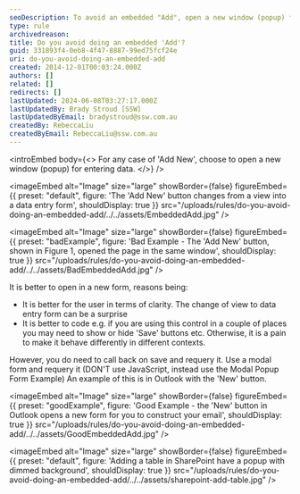 ```yaml
---
seoDescription: To avoid an embedded "Add", open a new window (popup) for entering data when using "Add New". This approach provides better user clarity and simplifies coding. It's essential to requery after saving changes, as seen in Outlook's "New" button example.
type: rule
archivedreason:
title: Do you avoid doing an embedded 'Add'?
guid: 331893f4-0eb8-4f47-8887-99ed75fcf24e
uri: do-you-avoid-doing-an-embedded-add
created: 2014-12-01T00:03:24.000Z
authors: []
related: []
redirects: []
lastUpdated: 2024-06-08T03:27:17.000Z
lastUpdatedBy: Brady Stroud [SSW]
lastUpdatedByEmail: bradystroud@ssw.com.au
createdBy: RebeccaLiu
createdByEmail: RebeccaLiu@ssw.com.au
---
```


<introEmbed
  body={<>
For any case of 'Add New', choose to open a new window (popup) for entering data.
  </>}
/>

<imageEmbed
  alt="Image"
  size="large"
  showBorder={false}
  figureEmbed={{
    preset: "default",
    figure: 'The \'Add New\' button changes from a view into a data entry form',
    shouldDisplay: true
  }}
  src="/uploads/rules/do-you-avoid-doing-an-embedded-add/../../assets/EmbeddedAdd.jpg"
/>

<imageEmbed
  alt="Image"
  size="large"
  showBorder={false}
  figureEmbed={{
    preset: "badExample",
    figure: 'Bad Example - The \'Add New\' button, shown in Figure 1, opened the page in the same window',
    shouldDisplay: true
  }}
  src="/uploads/rules/do-you-avoid-doing-an-embedded-add/../../assets/BadEmbeddedAdd.jpg"
/>

It is better to open in a new form, reasons being:

- It is better for the user in terms of clarity. The change of view to data entry form can be a surprise
- It is better to code e.g. if you are using this control in a couple of places you may need to show or hide 'Save' buttons etc. Otherwise, it is a pain to make it behave differently in different contexts.

However, you do need to call back on save and requery it.
Use a modal form and requery it (DON'T use JavaScript, instead use the Modal Popup Form Example)
An example of this is in Outlook with the 'New' button.

<imageEmbed
  alt="Image"
  size="large"
  showBorder={false}
  figureEmbed={{
    preset: "goodExample",
    figure: 'Good Example - the \'New\' button in Outlook opens a new form for you to construct your email',
    shouldDisplay: true
  }}
  src="/uploads/rules/do-you-avoid-doing-an-embedded-add/../../assets/GoodEmbeddedAdd.jpg"
/>


<imageEmbed
  alt="Image"
  size="large"
  showBorder={false}
  figureEmbed={{
    preset: "default",
    figure: 'Adding a table in SharePoint have a popup with dimmed background',
    shouldDisplay: true
  }}
  src="/uploads/rules/do-you-avoid-doing-an-embedded-add/../../assets/sharepoint-add-table.jpg"
/>
